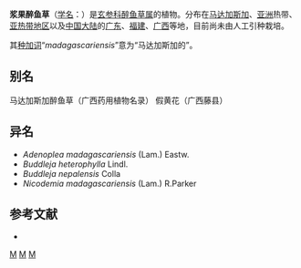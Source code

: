 {{Speciesbox
| genus = Buddleja
| species = madagascariensis
| authority = Lamk., 1785
}}

'''浆果醉鱼草'''（[[学名|学名]]：{{lang|la|''Buddleja madagascariensis''}}）是[[玄参科|玄参科]][[醉鱼草属|醉鱼草属]]的植物。分布在[[马达加斯加|马达加斯加]]、[[亚洲|亚洲]]热带、[[亚热带地区|亚热带地区]]以及[[中国大陆|中国大陆]]的[[广东|广东]]、[[福建|福建]]、[[广西|广西]]等地，目前尚未由人工引种栽培。

其[[种加词|种加词]]“''madagascariensis''”意为“马达加斯加的”。

== 别名 ==
马达加斯加醉鱼草（广西药用植物名录） 假黄花（广西藤县）

==异名==
* ''Adenoplea madagascariensis'' (Lam.) Eastw.
* ''Buddleja heterophylla'' Lindl.
* ''Buddleja nepalensis'' Colla
* ''Nicodemia madagascariensis'' (Lam.) R.Parker

== 参考文献 ==
<div class="references-small">
* {{cite web| url =http://www.bioinfo.cn/db05/KmzwSpecies.php?action=view&id=30537| title =浆果醉鱼草| work =《中国高等植物数据库全库》| publisher =中国科学院微生物研究所| author =昆明植物研究所| accessdate =2009-02-26| deadurl =yes| archiveurl =https://web.archive.org/web/20160305074003/http://www.bioinfo.cn/db05/KmzwSpecies.php?action=view&id=30537| archivedate =2016-03-05}}
</div>
{{Taxonbar|from=Q2265513}}

[[Category:醉鱼草属|M]]
[[Category:馬達加斯加植物|M]]
[[Category:1785年描述的植物|M]]


{{植物小作品}}